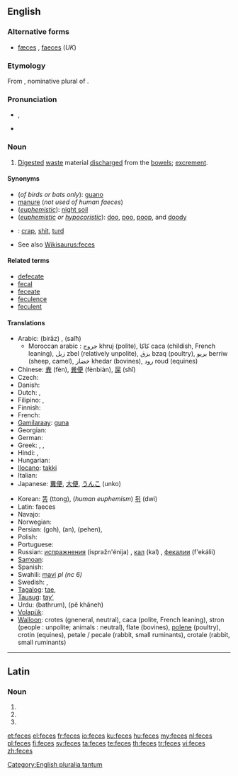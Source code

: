 ==English==
{{wikipedia}}

===Alternative forms===
* [[fæces]] {{qualifier|dated}}, [[faeces]] (''UK'')

===Etymology===
From {{etyl|la|en}} {{term|faeces|faecēs|lang=la}}, nominative plural of {{term|faex||residue, dregs|lang=la}}.

===Pronunciation===
* {{IPA|/ˈfiːsiːz/}}, {{SAMPA|/"fi:si:z/}}
* {{rhymes|iːsiz}}

===Noun===
{{en-plural noun}}

# {{US|Canada}} [[digested|Digested]] [[waste]] material [[discharge]]d from the [[bowel]]s; [[excrement]].

====Synonyms====
* (''of birds or bats only''): [[guano]]
* [[manure]] (''not used of human faeces'')
* (''[[euphemistic]]''): [[wikipedia:night soil|night soil]]
* (''[[euphemistic]] or [[hypocoristic]]''): [[doo]], [[poo]], [[poop]], and [[doody]]
* {{qualifier|vulgar}}: [[crap]], [[shit]], [[turd]]
* See also [[Wikisaurus:feces]]

====Related terms====
* [[defecate]]
* [[fecal]]
* [[feceate]]
* [[feculence]]
* [[feculent]]

====Translations====
{{trans-top|digested waste material discharged from the bowels}}
* Arabic: {{Arab|[[براز]]}} (birāz) {{m}}, {{Arab|[[سلح]]}} (salħ) {{m}}
** Moroccan arabic : جروج khruj (polite), كاكا caca (childish, French leaning), زبل zbel (relatively unpolite), بزق bzaq (poultry), بريو  berriw (sheep, camel), خضار khedar (bovines), رود roud (equines)
* Chinese: [[粪]] (fèn), [[粪便]] (fènbiàn), [[屎]] (shǐ)
* Czech: {{t-|cs|stolice|f}}
* Danish: {{t+|da|afføring|c}}
* Dutch: {{t+|nl|faeces|p}}, {{t+|nl|uitwerpselen|n}}
* Filipino: {{tø|fil|tae}},  {{tø|fil|dumi}}
* Finnish: {{t+|fi|uloste}}
* French: {{t+|fr|fèces|f|p}}
* [[Gamilaraay]]: [[guna]]
* Georgian: {{t|ka|ფეკალია|tr=p'ekalia|sc=Geor|xs=Georgian}}
* German: {{t+|de|Fäkalien|f|p}}
* Greek: {{t+|el|κόπρανα|n|p|tr=kóprana}}, {{qualifier|obscene}} {{t+|el|σκατά|n|p|tr=skatá}},  {{t|el|περιττώματα|n|p|tr=peritómata}}
* Hindi: {{t|hi|टट्टी|tr=tatti|xs=Hindi}},  {{t-|hi|मल|tr=mal|xs=Hindi}}
* Hungarian: {{t-|hu|széklet}}
* [[Ilocano]]: [[takki]]
* Italian: {{t+|it|feci|f|p}}
* Japanese: [[糞便]], [[大便]], [[うんこ]] (unko)
{{trans-mid}}
* Korean: [[똥]] (ttong), (''human euphemism'') [[뒤]] (dwi)
* Latin: faeces {{p}}
* Navajo: {{tø|nv|chąąʼ}}
* Norwegian: {{t|no|avføring}}
* Persian: {{fa-Arab|[[گه]]}} (goh), {{fa-Arab|[[ان]]}} (an), {{fa-Arab|[[پهن]]}} (pehen), {{t|fa|مدفوع|sc=fa-Arab}}
* Polish: {{t|pl|kał|m}}
* Portuguese: {{t|pt|fezes|f|p}}
* Russian: [[испражнения]] (ispražn'énija) {{n|p}} {{qualifier|polite}}, [[кал]] (kal) {{m}} {{qualifier|medical}}, [[фекалии]] (f'ekálii) {{f|p}}
* [[Samoan]]: {{t|sm|tae}}
* Spanish: {{t-|es|heces|f|p}}
* Swahili: [[mavi]] ''pl (nc 6)''
* Swedish: {{t|sv|avföring|c}}, {{t|sv|träck|c}}
* [[Tagalog]]: [[tae]],  {{t-|tl|dumi|xs=Tagalog}}
* [[Tausug]]: [[tay']]
* Urdu: {{ur-Arab|[[باٹھروم]]}} (bathrum), {{ur-Arab|[[پا خانه]]}} (pê khâneh)
* [[Volapük]]: {{t|vo|jiedot}}
* [[Walloon]]: crotes (gneneral, neutral), caca (polite, French leaning), stron (people : unpolite; animals : neutral), flate (bovines), [[:wa:polene|polene]] (poultry), crotin (equines), petale / pecale (rabbit, small ruminants), crotale (rabbit, small ruminants)
{{trans-bottom}}

[[Category:English pluralia tantum]]

----

==Latin==

===Noun===
{{la-noun-form|fecēs}}

# {{inflection of|fex|fex|nom|p|lang=la}}
# {{inflection of|fex|fex|acc|p|lang=la}}
# {{inflection of|fex|fex|voc|p|lang=la}}
{{count page|[[Wiktionary:Page count]]}}

[[et:feces]]
[[el:feces]]
[[fr:feces]]
[[io:feces]]
[[ku:feces]]
[[hu:feces]]
[[my:feces]]
[[nl:feces]]
[[pl:feces]]
[[fi:feces]]
[[sv:feces]]
[[ta:feces]]
[[te:feces]]
[[th:feces]]
[[tr:feces]]
[[vi:feces]]
[[zh:feces]]